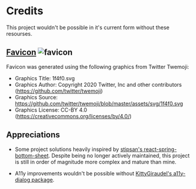 # Credits

This project wouldn't be possible in it's current form without these resourses.

## [Favicon](https://favicon.io/emoji-favicons/newspaper/) <span className="inline-img">![favicon](/favicon-32x32.png)</span>

Favicon was generated using the following graphics from Twitter Twemoji:

-   Graphics Title: 1f4f0.svg
-   Graphics Author: Copyright 2020 Twitter, Inc and other contributors (https://github.com/twitter/twemoji)
-   Graphics Source: https://github.com/twitter/twemoji/blob/master/assets/svg/1f4f0.svg
-   Graphics License: CC-BY 4.0 (https://creativecommons.org/licenses/by/4.0/)

## Appreciations

-   Some project solutions heavily inspired by [stipsan's react-spring-bottom-sheet](https://github.com/stipsan/react-spring-bottom-sheet).
    Despite being no longer actively maintained, this project is still in order of magnitude more complex and mature than mine.

-   A11y improvements wouldn't be possible without [KittyGiraudel's a11y-dialog package](https://github.com/KittyGiraudel/a11y-dialog).
